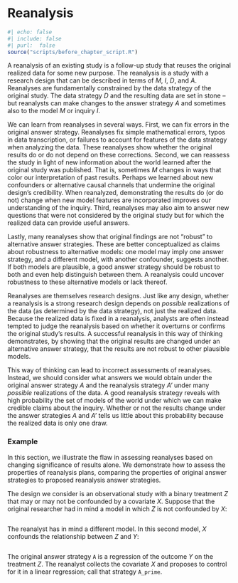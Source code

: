 # Reanalysis {.unnumbered}


```r
#| echo: false
#| include: false
#| purl:  false
source("scripts/before_chapter_script.R")
```

A reanalysis of an existing study is a follow-up study that reuses the original realized data for some new purpose. The reanalysis is a study with a research design that can be described in terms of *M*, *I*, *D*, and *A*. Reanalyses are fundamentally constrained by the data strategy of the original study. The data strategy *D* and the resulting data are set in stone -- but reanalysts can make changes to the answer strategy *A* and sometimes also to the model *M* or inquiry *I*.

We can learn from reanalyses in several ways. First, we can fix errors in the original answer strategy. Reanalyses fix simple mathematical errors, typos in data transcription, or failures to account for features of the data strategy when analyzing the data. These reanalyses show whether the original results do or do not depend on these corrections. Second, we can reassess the study in light of new information about the world learned after the original study was published. That is, sometimes *M* changes in ways that color our interpretation of past results. Perhaps we learned about new confounders or alternative causal channels that undermine the original design's credibility. When reanalyzed, demonstrating the results do (or do not) change when new model features are incorporated improves our understanding of the inquiry. Third, reanalyses may also aim to answer new questions that were not considered by the original study but for which the realized data can provide useful answers. 

Lastly, many reanalyses show that original findings are not "robust" to alternative answer strategies. These are better conceptualized as claims about robustness to alternative models: one model may imply one answer strategy, and a different model, with another confounder, suggests another. If both models are plausible, a good answer strategy should be robust to both and even help distinguish between them. A reanalysis could uncover robustness to these alternative models or lack thereof. 

Reanalyses are themselves research designs. Just like any design, whether a reanalysis is a strong research design depends on *possible* realizations of the data (as determined by the data strategy), not just the realized data. Because the realized data is fixed in a reanalysis, analysts are often instead tempted to judge the reanalysis based on whether it overturns or confirms the original study's results. A successful reanalysis in this way of thinking demonstrates, by showing that the original results are changed under an alternative answer strategy, that the results are not robust to other plausible models. 

This way of thinking can lead to incorrect assessments of reanalyses. Instead, we should consider what answers we would obtain under the original answer strategy *A* and the reanalysis strategy *A'* under many *possible* realizations of the data. A good reanalysis strategy reveals with high probability the set of models of the world under which we can make credible claims about the inquiry. Whether or not the results change under the answer strategies *A* and *A'* tells us little about this probability because the realized data is only one draw. 

### Example

In this section, we illustrate the flaw in assessing reanalyses based on changing significance of results alone. We demonstrate how to assess the properties of reanalysis plans, comparing the properties of original answer strategies to proposed reanalysis answer strategies. 

The design we consider is an observational study with a binary treatment $Z$ that may or may not be confounded by a covariate $X$. Suppose that the original researcher had in mind a model in which $Z$ is not confounded by $X$:

```r
```

The reanalyst has in mind a different model. In this second model, $X$ confounds the relationship between $Z$ and $Y$:

```r
```

The original answer strategy `A` is a regression of the outcome $Y$ on the treatment $Z$. The reanalyst collects the covariate $X$ and proposes to control for it in a linear regression; call that strategy `A_prime`. 

```r
```

